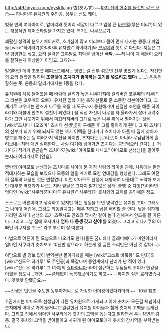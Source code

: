 http://i49.tinypic.com/nysldk.jpg
杏(あんず)
~~[http://www.pixiv.net/member_illust.php?mode=medium&illust_id=9708199 마치 신의 한수를 둘것만 같은 모습]~~
[[하나마루 유치원]]의 주인공. 성우는 [[신도 케이]].

벚꽃 반의 여자아이로, 앞머리와 뒷머리 색깔이 다르고 엄청 큰 [[바보털]](묶은 머리?)이 있는 개성적인 헤어스타일을 가지고 있다. 특기는 나무오르기.

쾌활한 성격의 분위기메이커로, 호기심이 많고 머리보다 몸이 먼저 나가는 행동파 파입. 늘 [wiki:"히이라기(하나마루 유치원)" 히이라기]와 [[코우메]]와 셋트로 다닌다. 지능은 그냥 평범한듯 싶고, 요리 실력은 그야말로 최악을 넘어선 '''극악'''. ~~저 나이 때 애들이 요리를 잘하는게 이상한거 아잉교. 그제?~~

발렌타인 데이 초코렛 에피소드에서는 맛있는걸 전부 섞으면 전부 맛있게 된다는 자신만의 요리 철학을 말하며 '''초콜렛에 츠치다가 좋아하는 고기를 넣으려고 했다'''(.......) 운동은 잘하는 듯. 운동회 달리기에서는 1등을 했다.

유치원에 처음 들어왔을 때 바람에 날려가 높은 나무가지에 걸려버린 코우메의 리본[* 그 리본은  코우메의 오빠가 유치원 입학 기념 축하 선물로 준 소중한  리본이었다고, 그 계기로 코우메는 안즈가 나무를 오를 때 도구까지 동원해가며 친절한 조언을 해준 히이라기와 더불어 안즈의 절친이 되었다.] 을 직접  자신이 나무를  타 올라가서 잡아 내려주다가 그만 나뭇가지 위에서 미끄러져버려 그대로 높은 나무 위에서 떨어지는 것을 [wiki:"츠치다 나오즈미" 츠치다 선생님]이 구해준 후 그를 좋아하게 된다. 그 뒤 츠치다의 신부가 되기 위해 되지도 않는 섹시 어택을 한다거나 츠치다가 아플 때 집에 찾아가 병호를 해주는 등 여러가지 액션을 하지만, 츠치다는 [로리콘]이 아니라 무덤덤하게 흘려보내는지라 매번 실패한다... 사실 여기에 넘어가면 츠치다는 콩밥먹으러 간다(...). 거기다가 작가가 은근슬쩍 츠치다♡[wiki:"야마모토 나나코" 야마모토 선생님]을 밀어주는지라 여러가지로 [안습]. 

옆반의 야마모토 선생과는 츠치다를 사이에 둔 자칭 사랑의 라이벌 관계. 처음에는 완전 적대시하는 모습을 보였으나 모종의 일을 계기로 묘한 연대감을 형성한다. 그래도 여전히 질투의 대상인 것은 변함없다. 이런 야마모토 선생에 대항하여 나름대로 노력해 보지만 대부분 역효과가 나오는지라 앞날은 그다지 밝지 않은 상태. 불행 중 다행(?)이라면 엄마인 [wiki:"사쿠라(하나마루 유치원)" 사쿠라]가 츳치와의 교제를 공인해준 정도.

스스로는 어른이라고 생각하고 있지만 하는 행동을 보면 영락없는 유치원 꼬마. 그래도 그 나이대 어린애, 그것도 외동딸치고는 매우 착하고 남을 배려할 줄 안다. 낯을 심하게 가리던 츠치다 선생의 조카 츠쿠시도 안즈와 몇시간 같이 놀다 친해져서 안즈를 잘 따른다. 그리고 그날 집에 오자마자 '''엄마 나 동생 갖고 싶어!'''를 외쳤다. 그리고 히나기쿠의 아빠인 야쿠자를 '보스' 라고 부르며 잘 따른다.

마법으로 어른이 된 모습으로 나오기도 한다(물론 꿈). 꽤나 글래머에다가 미인이라서 엄마인 사쿠라가 츳치보고 10년만 참으라고 하는게 영 글른 소리만은 아닌 것 같다(...).

여담으로 별 정보 없이 번역본만 돌아다녔을 때는 [wiki:"고스트 바둑왕" 모 만화]의 [wiki:"신도우 히카루" 모 주인공]과 똑같다며 동인계에서 난리가 난 적이 있다. [wiki:"신도우 히카루" 그 녀석]의 [[쇼타]]화냐아-라며 절규하는 누님들의 코피가 한강을 이뤘을 정도니...과연...~~쓸데없이 늠름해보이기도 하고~~ --하지만 실은 로리였습니다. 앗핫핫 안됐군요.--

~~전생은 민란을 주도한 농부아저씨...로 가장한 아더왕이었다카더라~~ -10권 참조-

11권에서는 야마모토 선생님이 다른 유치원으로 가게되고 이에 츳치가 모든걸 체념하자 츳치에게 이대로 가게 둘거냐고 일갈한뒤 유치원 아이들과 함께 츳치의 고백을 돕게된다. 그리고 집에서 엄마인 사쿠라에게 츳치의 고백을 돕는다고 말하면서 우는장면은 감동. 결국 츳치의 고백을 받아들이고 사귀게 된 야마모토에게 츳치의 감시역을 부탁받는다.
